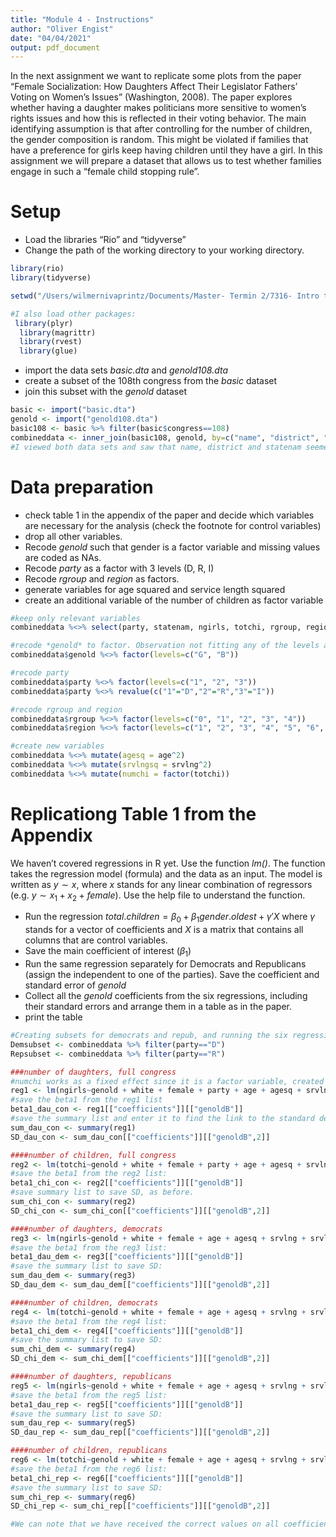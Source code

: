 ```yaml
---
title: "Module 4 - Instructions"
author: "Oliver Engist"
date: "04/04/2021"
output: pdf_document
---
```


In the next assignment we want to replicate some plots from the paper "Female Socialization: How Daughters Affect Their Legislator Fathers' Voting on Women's Issues" (Washington, 2008). The paper explores whether having a daughter makes politicians more sensitive to women's rights issues and how this is reflected in their voting behavior. The main identifying assumption is that after controlling for the number of children, the gender composition is random. This might be violated if families that have a preference for girls keep having children until they have a girl. In this assignment we will prepare a dataset that allows us to test whether families engage in such a "female child stopping rule".


# Setup

* Load the libraries "Rio" and "tidyverse"
* Change the path of the working directory to your working directory.

```r

library(rio)
library(tidyverse)

setwd("/Users/wilmernivaprintz/Documents/Master- Termin 2/7316- Intro to R/Assignments/A4/Module_4")

#I also load other packages:
 library(plyr)
  library(magrittr)
  library(rvest)
  library(glue)

```

* import the data sets *basic.dta* and *genold108.dta*
* create a subset of the 108th congress from the *basic* dataset
* join this subset with the *genold* dataset

```r
basic <- import("basic.dta")
genold <- import("genold108.dta")
basic108 <- basic %>% filter(basic$congress==108)
combineddata <- inner_join(basic108, genold, by=c("name", "district", "statenam"))
#I viewed both data sets and saw that name, district and statenam seemed to be identifying variables. If they contained the exact same combinations of name, district, and state, an inner-join would create a new data set also with 435 observations, which it did. Also I double checked that the name variable had the same name in both data sets, which it did. We see that we have 62 variables, which is the genold variable added to the 61 variables in basic108.
```

# Data preparation

* check table 1 in the appendix of the paper and decide which variables are necessary for the analysis (check the footnote for control variables)
* drop all other variables.
* Recode *genold* such that gender is a factor variable and missing values are coded as NAs.
* Recode *party* as a factor with 3 levels (D, R, I)
* Recode *rgroup* and *region* as factors.
* generate variables for age squared and service length squared
* create an additional variable of the number of children as factor variable

```r
#keep only relevant variables
combineddata %<>% select(party, statenam, ngirls, totchi, rgroup, region, srvlng, female, white, age, genold)

#recode *genold* to factor. Observation not fitting any of the levels automatically become NA
combineddata$genold %<>% factor(levels=c("G", "B"))

#recode party
combineddata$party %<>% factor(levels=c("1", "2", "3"))
combineddata$party %<>% revalue(c("1"="D","2"="R","3"="I"))

#recode rgroup and region
combineddata$rgroup %<>% factor(levels=c("0", "1", "2", "3", "4"))
combineddata$region %<>% factor(levels=c("1", "2", "3", "4", "5", "6", "7", "8", "9"))

#create new variables
combineddata %<>% mutate(agesq = age^2)
combineddata %<>% mutate(srvlngsq = srvlng^2)
combineddata %<>% mutate(numchi = factor(totchi))
```


# Replicationg Table 1 from the Appendix

We haven't covered regressions in R yet. Use the function *lm()*. The function takes the regression model (formula) and the data as an input. The model is written as $y \sim x$, where $x$ stands for any linear combination of regressors (e.g. $y \sim x_1 + x_2 + female$). Use the help file to understand the function.

* Run the regression $total.children = \beta_0 + \beta_1 gender.oldest + \gamma'X$ where $\gamma$ stands for a vector of coefficients and $X$ is a matrix that contains all columns that are control variables.\footnote{This is just a short notation instead of writing the full model with all control variables $totchi = \beta_0 + \beta_1 genold + \gamma_1 age + \gamma_2 age^2 + \gamma_3 Democrat + ... + \epsilon$ which quickly gets out of hand for large models.}
* Save the main coefficient of interest ($\beta_1$)
* Run the same regression separately for Democrats and Republicans (assign the independent to one of the parties). Save the coefficient and standard error of *genold*
* Collect all the *genold* coefficients from the six regressions, including their standard errors and arrange them in a table as in the paper.
* print the table

```r
#Creating subsets for democrats and repub, and running the six regressions and saving coefficients and standard deviations. 
Demsubset <- combineddata %>% filter(party=="D")
Repsubset <- combineddata %>% filter(party=="R")

###number of daughters, full congress
#numchi works as a fixed effect since it is a factor variable, created before. Will be in all regressions on number of daughters. 
reg1 <- lm(ngirls~genold + white + female + party + age + agesq + srvlng + srvlngsq + rgroup + region + numchi, combineddata)
#save the beta1 from the reg1 list
beta1_dau_con <- reg1[["coefficients"]][["genoldB"]]
#save the summary list and enter it to find the link to the standard deviation since I did not find the standard deviation in the reg1 list. The SD of beta1 is the second number in the second column in the "genoldB"-row. 
sum_dau_con <- summary(reg1)
SD_dau_con <- sum_dau_con[["coefficients"]][["genoldB",2]]

####number of children, full congress
reg2 <- lm(totchi~genold + white + female + party + age + agesq + srvlng + srvlngsq + rgroup + region, combineddata)
#save the beta1 from the reg2 list:
beta1_chi_con <- reg2[["coefficients"]][["genoldB"]]
#save summary list to save SD, as before.
sum_chi_con <- summary(reg2)
SD_chi_con <- sum_chi_con[["coefficients"]][["genoldB",2]]

####number of daughters, democrats
reg3 <- lm(ngirls~genold + white + female + age + agesq + srvlng + srvlngsq + rgroup + region + numchi, Demsubset)
#save the beta1 from the reg3 list:
beta1_dau_dem <- reg3[["coefficients"]][["genoldB"]]
#save the summary list to save SD:
sum_dau_dem <- summary(reg3)
SD_dau_dem <- sum_dau_dem[["coefficients"]][["genoldB",2]]

####number of children, democrats
reg4 <- lm(totchi~genold + white + female + age + agesq + srvlng + srvlngsq + rgroup + region, Demsubset)
#save the beta1 from the reg4 list:
beta1_chi_dem <- reg4[["coefficients"]][["genoldB"]]
#save the summary list to save SD:
sum_chi_dem <- summary(reg4)
SD_chi_dem <- sum_chi_dem[["coefficients"]][["genoldB",2]]

####number of daughters, republicans
reg5 <- lm(ngirls~genold + white + female + age + agesq + srvlng + srvlngsq + rgroup + region + numchi, Repsubset)
#save the beta1 from the reg5 list:
beta1_dau_rep <- reg5[["coefficients"]][["genoldB"]]
#save the summary list to save SD:
sum_dau_rep <- summary(reg5)
SD_dau_rep <- sum_dau_rep[["coefficients"]][["genoldB",2]]

####number of children, republicans
reg6 <- lm(totchi~genold + white + female + age + agesq + srvlng + srvlngsq + rgroup + region, Repsubset)
#save the beta1 from the reg6 list:
beta1_chi_rep <- reg6[["coefficients"]][["genoldB"]]
#save the summary list to save SD:
sum_chi_rep <- summary(reg6)
SD_chi_rep <- sum_chi_rep[["coefficients"]][["genoldB",2]]

#We can note that we have received the correct values on all coefficients and standard deviations, but with the opposite sign on all coefficients, since genold took B as 1, which is why it got the name genoldB in the regression outputs. 



```
